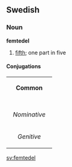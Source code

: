 ==Swedish==
===Noun===
'''femtedel'''

#[[fifth]]; one part in five

====Conjugations====
{| border=1 cellspacing=0 
| bgcolor=#FFFFF0 colspan=5 align=center | '''Common''' 
|- 
|- bgcolor=#FFFFF0 align=center 
! rowspan=2 | 
| colspan=2 width=105 | ''Singular'' 
| colspan=2 | ''Plural'' 
|- bgcolor=#FFFFF0 align=center 
| width=105 | ''Indefinite'' 
| width=105 | ''Definite'' 
| width=105 | ''Indefinite'' 
|  width=105 | ''Definite'' 
|- align=center 
| width=105 bgcolor=#FFFFF0 | ''Nominative'' 
| [[femtedel]] 
| [[femtedelen]] 
| [[femtedelar]] 
| [[femtedelarna]] 
|- align=center 
| width=105 bgcolor=#FFFFF0 | ''Genitive'' 
| [[femtedels]] 
| [[femtedelens]] 
| [[femtedelars]] 
| [[femtedelarnas]]
|} 

[[sv:femtedel]]
